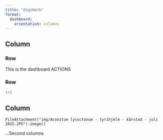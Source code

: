```yaml
---
title: "digiHerb"
format: 
  dashboard:
    orientation: columns
---
```


## Column {width="35%"}

### Row {height="20%"}
This is the  dashboard
ACTIONS

### Row {height="20%"}
```r
1+1
```


## Column {width="65%"}

```ojs
FileAttachment("img/Aconitum lycoctonum - tyrihjelm - kårstad - juli 2015.JPG").image()

```

...Second columns 